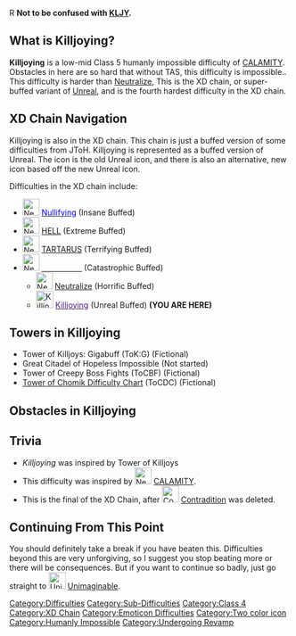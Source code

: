 R{{NoticeScrollboxNew|Notices={{Humanly Impossible}}{{Buffed}}{{Unfinished}}}}
'''Not to be confused with [[KLJY]].'''
{{NewDifficultyInfobox|title1=[[Killjoying]]|image1=
<gallery>
Killjoying.jpg | Current
KilljoyingOld.jpg | Old
Killjoying 2.jpeg | Alternative
</gallery>
|caption1=A new icon for an old icon.|class=4|rating=24.66|type=Sub Difficulty|previous=[[File:NewestCalamity.png|30px]] [[CALAMITY]]|next=[[File:UnimaginableDifficulty.webp|30px]] [[w:c:jtohs-hardest-towers:Unimaginable|Unimaginable]]|alt_previous=[[File:Neutralize 2.jpg|30px]] [[Neutralize]] (sub difficulty)|alt_next=|class_range=Mid|difficulty_range=None|decal_id=*[https://create.roblox.com/store/asset/6418985217/Killjoying 6418985217] (Old)
*[https://create.roblox.com/store/asset/17220449335/Killjoying 17220449335] (New)
*[https://create.roblox.com/store/asset/16077848066/Killjoying 16077848066] (Alternative)|main_difficulty=[[File:NewestCalamity.png|30px]] [[CALAMITY]]|chain(s)=XD Chain|official_music(s)=None|creator(s)=Core1052|short_name=KLJG|date_added=16/01/21|date_removed=N/A|revamp_date=N/A|hex_color=N/A|rbg_color=N/A|counterpart={{Class3Difficulties|Unreal}} [[w:c:jtohs-hardest-towers:Unreal|Unreal]]}}
== What is Killjoying? ==
'''Killjoying''' is a low-mid Class 5 humanly impossible difficulty of [[CALAMITY]]. Obstacles in here are so hard that without TAS, this difficulty is impossible.. This difficulty is harder than [[Neutralize]], This is the XD chain, or super-buffed variant of [[w:c:jtoh:Unreal|Unreal]], and is the fourth hardest difficulty in the XD chain.

== XD Chain Navigation ==
Killjoying is also in the XD chain. This chain is just a buffed version of some difficulties from JToH. Killjoying is represented as a buffed version of Unreal. The icon is the old Unreal icon, and there is also an alternative, new icon based off the new Unreal icon.

Difficulties in the XD chain include: 
*[[File:NewNullifying.jpeg|30x30px]] [[Nullifying|<span style="color:#0000FF">Nullifying</span>]] (Insane Buffed)
*[[File:NewHELL.jpeg|30x30px]] <span style="color:#85C2FF">[[w:c:jtohs-hardest-towers:HELL|HELL]]</span> (Extreme Buffed)
*[[File:NewTARTARUS.jpeg|30x30px]] <span style="color:#CAF5FF">[[w:c:jtohs-hardest-towers:TARTARUS|TARTARUS]]</span> (Terrifying Buffed)
*[[File:NewestCalamity.png|30x30px]] [[CALAMITY|<span style="color:#FFFFFF">CALAMITY</span>]] (Catastrophic Buffed)
**[[File:Neutralize 2.jpg|30x30px]] <span style="color:#ECC9F7">[[Neutralize]]</span> (Horrific Buffed)
**[[File:Killjoying.jpg|31x31px]] [[Killjoying|<span style="color:#521989">Killjoying</span>]] (Unreal Buffed) '''(YOU ARE HERE)'''
==Towers in Killjoying==

*Tower of Killjoys: Gigabuff (ToK:G) (Fictional)
*Great Citadel of Hopeless Impossible (Not started)
*Tower of Creepy Boss Fights (ToCBF) (Fictional)
*[[Tower of Chomik Difficulty Chart]] (ToCDC) (Fictional)

== Obstacles in Killjoying ==
{{ObstacleTableRevamp|JumpClimbableBase=15.434|Increment=0.011}}
==Trivia ==

*''Killjoying'' was inspired by Tower of Killjoys
*This difficulty was inspired by [[File:NewestCalamity.png|30x30px]] [[CALAMITY]].
*This is the final of the XD Chain, after [[File:ContradictionModern.png|30x30px]] [[Contradiction|Contradition]] was deleted.

== Continuing From This Point==
You should definitely take a break if you have beaten this. Difficulties beyond this are very unforgiving, so I suggest you stop beating more or there will be consequences. But if you want to continue so badly, just go straight to [[File:UnimaginableDifficulty.webp|30px]] [[w:c:jtohs-hardest-towers:Unimaginable|Unimaginable]].

{{DifficultiesNavbox}}

[[Category:Difficulties]]
[[Category:Sub-Difficulties]]
[[Category:Class 4]]
[[Category:XD Chain]]
[[Category:Emoticon Difficulties]]
[[Category:Two color icon]]
[[Category:Humanly Impossible]]
 
[[Category:Undergoing Revamp]]